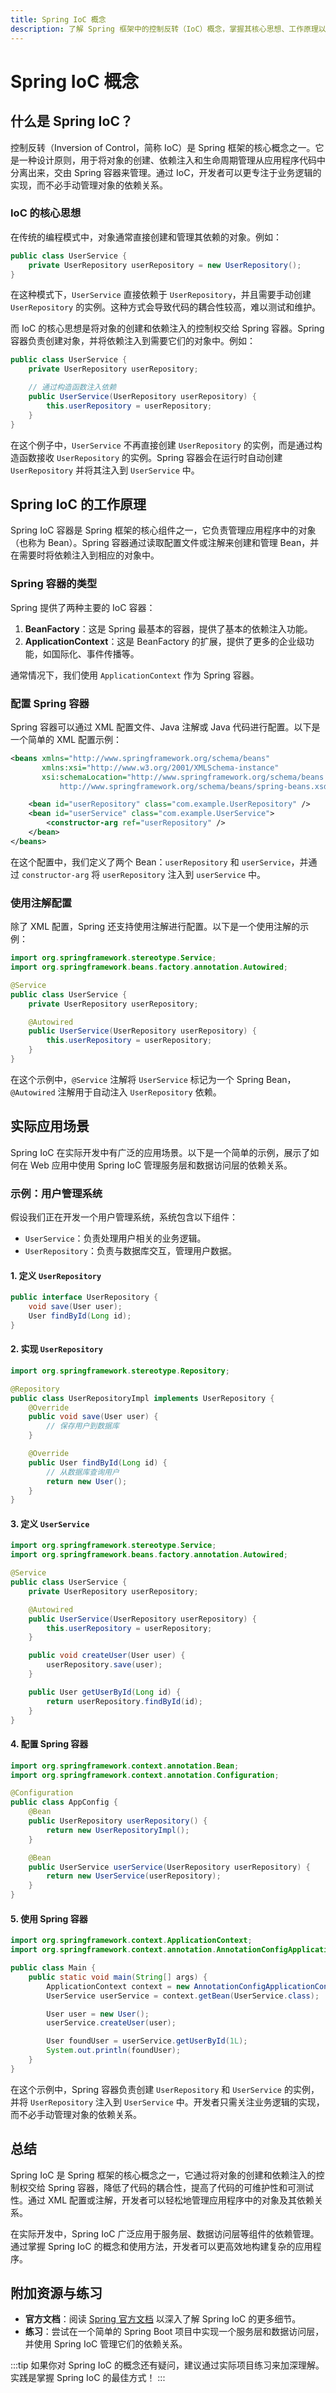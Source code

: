 ```yaml
---
title: Spring IoC 概念
description: 了解 Spring 框架中的控制反转（IoC）概念，掌握其核心思想、工作原理以及实际应用场景。
---
```


# Spring IoC 概念

## 什么是 Spring IoC？

控制反转（Inversion of Control，简称 IoC）是 Spring 框架的核心概念之一。它是一种设计原则，用于将对象的创建、依赖注入和生命周期管理从应用程序代码中分离出来，交由 Spring 容器来管理。通过 IoC，开发者可以更专注于业务逻辑的实现，而不必手动管理对象的依赖关系。

### IoC 的核心思想

在传统的编程模式中，对象通常直接创建和管理其依赖的对象。例如：

```java
public class UserService {
    private UserRepository userRepository = new UserRepository();
}
```

在这种模式下，`UserService` 直接依赖于 `UserRepository`，并且需要手动创建 `UserRepository` 的实例。这种方式会导致代码的耦合性较高，难以测试和维护。

而 IoC 的核心思想是将对象的创建和依赖注入的控制权交给 Spring 容器。Spring 容器负责创建对象，并将依赖注入到需要它们的对象中。例如：

```java
public class UserService {
    private UserRepository userRepository;

    // 通过构造函数注入依赖
    public UserService(UserRepository userRepository) {
        this.userRepository = userRepository;
    }
}
```

在这个例子中，`UserService` 不再直接创建 `UserRepository` 的实例，而是通过构造函数接收 `UserRepository` 的实例。Spring 容器会在运行时自动创建 `UserRepository` 并将其注入到 `UserService` 中。

## Spring IoC 的工作原理

Spring IoC 容器是 Spring 框架的核心组件之一，它负责管理应用程序中的对象（也称为 Bean）。Spring 容器通过读取配置文件或注解来创建和管理 Bean，并在需要时将依赖注入到相应的对象中。

### Spring 容器的类型

Spring 提供了两种主要的 IoC 容器：

1. **BeanFactory**：这是 Spring 最基本的容器，提供了基本的依赖注入功能。
2. **ApplicationContext**：这是 BeanFactory 的扩展，提供了更多的企业级功能，如国际化、事件传播等。

通常情况下，我们使用 `ApplicationContext` 作为 Spring 容器。

### 配置 Spring 容器

Spring 容器可以通过 XML 配置文件、Java 注解或 Java 代码进行配置。以下是一个简单的 XML 配置示例：

```xml
<beans xmlns="http://www.springframework.org/schema/beans"
       xmlns:xsi="http://www.w3.org/2001/XMLSchema-instance"
       xsi:schemaLocation="http://www.springframework.org/schema/beans
           http://www.springframework.org/schema/beans/spring-beans.xsd">

    <bean id="userRepository" class="com.example.UserRepository" />
    <bean id="userService" class="com.example.UserService">
        <constructor-arg ref="userRepository" />
    </bean>
</beans>
```

在这个配置中，我们定义了两个 Bean：`userRepository` 和 `userService`，并通过 `constructor-arg` 将 `userRepository` 注入到 `userService` 中。

### 使用注解配置

除了 XML 配置，Spring 还支持使用注解进行配置。以下是一个使用注解的示例：

```java
import org.springframework.stereotype.Service;
import org.springframework.beans.factory.annotation.Autowired;

@Service
public class UserService {
    private UserRepository userRepository;

    @Autowired
    public UserService(UserRepository userRepository) {
        this.userRepository = userRepository;
    }
}
```

在这个示例中，`@Service` 注解将 `UserService` 标记为一个 Spring Bean，`@Autowired` 注解用于自动注入 `UserRepository` 依赖。

## 实际应用场景

Spring IoC 在实际开发中有广泛的应用场景。以下是一个简单的示例，展示了如何在 Web 应用中使用 Spring IoC 管理服务层和数据访问层的依赖关系。

### 示例：用户管理系统

假设我们正在开发一个用户管理系统，系统包含以下组件：

- `UserService`：负责处理用户相关的业务逻辑。
- `UserRepository`：负责与数据库交互，管理用户数据。

#### 1. 定义 `UserRepository`

```java
public interface UserRepository {
    void save(User user);
    User findById(Long id);
}
```

#### 2. 实现 `UserRepository`

```java
import org.springframework.stereotype.Repository;

@Repository
public class UserRepositoryImpl implements UserRepository {
    @Override
    public void save(User user) {
        // 保存用户到数据库
    }

    @Override
    public User findById(Long id) {
        // 从数据库查询用户
        return new User();
    }
}
```

#### 3. 定义 `UserService`

```java
import org.springframework.stereotype.Service;
import org.springframework.beans.factory.annotation.Autowired;

@Service
public class UserService {
    private UserRepository userRepository;

    @Autowired
    public UserService(UserRepository userRepository) {
        this.userRepository = userRepository;
    }

    public void createUser(User user) {
        userRepository.save(user);
    }

    public User getUserById(Long id) {
        return userRepository.findById(id);
    }
}
```

#### 4. 配置 Spring 容器

```java
import org.springframework.context.annotation.Bean;
import org.springframework.context.annotation.Configuration;

@Configuration
public class AppConfig {
    @Bean
    public UserRepository userRepository() {
        return new UserRepositoryImpl();
    }

    @Bean
    public UserService userService(UserRepository userRepository) {
        return new UserService(userRepository);
    }
}
```

#### 5. 使用 Spring 容器

```java
import org.springframework.context.ApplicationContext;
import org.springframework.context.annotation.AnnotationConfigApplicationContext;

public class Main {
    public static void main(String[] args) {
        ApplicationContext context = new AnnotationConfigApplicationContext(AppConfig.class);
        UserService userService = context.getBean(UserService.class);

        User user = new User();
        userService.createUser(user);

        User foundUser = userService.getUserById(1L);
        System.out.println(foundUser);
    }
}
```

在这个示例中，Spring 容器负责创建 `UserRepository` 和 `UserService` 的实例，并将 `UserRepository` 注入到 `UserService` 中。开发者只需关注业务逻辑的实现，而不必手动管理对象的依赖关系。

## 总结

Spring IoC 是 Spring 框架的核心概念之一，它通过将对象的创建和依赖注入的控制权交给 Spring 容器，降低了代码的耦合性，提高了代码的可维护性和可测试性。通过 XML 配置或注解，开发者可以轻松地管理应用程序中的对象及其依赖关系。

在实际开发中，Spring IoC 广泛应用于服务层、数据访问层等组件的依赖管理。通过掌握 Spring IoC 的概念和使用方法，开发者可以更高效地构建复杂的应用程序。

## 附加资源与练习

- **官方文档**：阅读 [Spring 官方文档](https://docs.spring.io/spring-framework/docs/current/reference/html/core.html#beans) 以深入了解 Spring IoC 的更多细节。
- **练习**：尝试在一个简单的 Spring Boot 项目中实现一个服务层和数据访问层，并使用 Spring IoC 管理它们的依赖关系。

:::tip
如果你对 Spring IoC 的概念还有疑问，建议通过实际项目练习来加深理解。实践是掌握 Spring IoC 的最佳方式！
:::